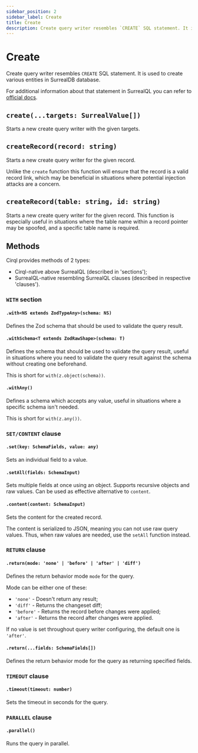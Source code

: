 ```yaml
---
sidebar_position: 2
sidebar_label: Create
title: Create
description: Create query writer resembles `CREATE` SQL statement. It is used to create various entities in SurrealDB database.
---
```


# Create
Create query writer resembles `CREATE` SQL statement. It is used to create various entities in SurrealDB database.

For additional information about that statement in SurrealQL you can refer to [official docs](https://surrealdb.com/docs/surrealql/statements/create/).

## `create(...targets: SurrealValue[])`
Starts a new create query writer with the given targets.

## `createRecord(record: string)`
Starts a new create query writer for the given record.

Unlike the `create` function this function will ensure that the record is a valid record link, which may be beneficial in situations where potential injection attacks are a concern.

## `createRecord(table: string, id: string)`
Starts a new create query writer for the given record. This function is especially useful in situations where the table name within a record pointer may be spoofed, and a specific table name is required.

## Methods
Cirql provides methods of 2 types:
- Cirql-native above SurrealQL (described in 'sections');
- SurrealQL-native resembling SurrealQL clauses (described in respective 'clauses').

### `WITH` section

#### `.with<NS extends ZodTypeAny>(schema: NS)`
Defines the Zod schema that should be used to validate the query result.

#### `.withSchema<T extends ZodRawShape>(schema: T)`
Defines the schema that should be used to validate the query result, useful in situations where you need to validate the query result against the schema without creating one beforehand.

This is short for `with(z.object(schema))`.

#### `.withAny()`
Defines a schema which accepts any value, useful in situations where a specific schema isn't needed.

This is short for `with(z.any())`.

### `SET/CONTENT` clause

#### `.set(key: SchemaFields, value: any)`
Sets an individual field to a value.

#### `.setAll(fields: SchemaInput)`
Sets multiple fields at once using an object. Supports recursive objects and raw values. Can be used as effective alternative to `content`.

#### `.content(content: SchemaInput)`
Sets the content for the created record.

The content is serialized to JSON, meaning you can not use raw query values. Thus, when raw values are needed, use the `setAll` function instead.

### `RETURN` clause

#### `.return(mode: 'none' | 'before' | 'after' | 'diff')`
Defines the return behavior mode `mode` for the query.

Mode can be either one of these:
- `'none'` - Doesn't return any result;
- `'diff'` - Returns the changeset diff;
- `'before'` - Returns the record before changes were applied;
- `'after'` - Returns the record after changes were applied.

If no value is set throughout query writer configuring, the default one is `'after'`.

#### `.return(...fields: SchemaFields[])`
Defines the return behavior mode for the query as returning specified fields.

### `TIMEOUT` clause

#### `.timeout(timeout: number)`
Sets the timeout in seconds for the query.

### `PARALLEL` clause

#### `.parallel()`
Runs the query in parallel.


